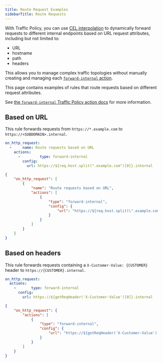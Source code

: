 ```yaml
---
title: Route Request Examples
sidebarTitle: Route Requests
---
```


With Traffic Policy, you can use [CEL interpolation](/traffic-policy/concepts/cel-interpolation) to dynamically forward requests to different internal endpoints based on URL request attributes, including but not limited to:

- URL
- hostname
- path
- headers

This allows you to manage complex traffic topologies without manually creating and managing each [`forward-internal` action](/traffic-policy/actions/forward-internal).

This page contains examples of rules that route requests based on different request attributes.

See [the `forward-internal` Traffic Policy action docs](/traffic-policy/actions/forward-internal/) for more information.

## Based on URL

This rule forwards requests from `https://*.example.com` to `https://<SUBDOMAIN>.internal`.

<CodeGroup>

```yaml policy.yml
on_http_request:
  -     name: Route requests based on URL
    actions:
      -         type: forward-internal
        config:
          url: https://${req.host.split(".example.com")[0]}.internal
```

```json policy.json
{
	"on_http_request": [
		{
			"name": "Route requests based on URL",
			"actions": [
				{
					"type": "forward-internal",
					"config": {
						"url": "https://${req.host.split(\".example.com\")[0]}.internal"
					}
				}
			]
		}
	]
}
```

</CodeGroup>

## Based on headers

This rule forwards requests containing a `X-Customer-Value: {CUSTOMER}` header to `https://{CUSTOMER}.internal`.

<CodeGroup>

```yaml policy.yml
on_http_request:
  actions:
    -       type: forward-internal
      config:
        url: https://${getReqHeader('X-Customer-Value')[0]}.internal
```

```json policy.json
{
	"on_http_request": {
		"actions": [
			{
				"type": "forward-internal",
				"config": {
					"url": "https://${getReqHeader('X-Customer-Value')[0]}.internal"
				}
			}
		]
	}
}
```

</CodeGroup>
